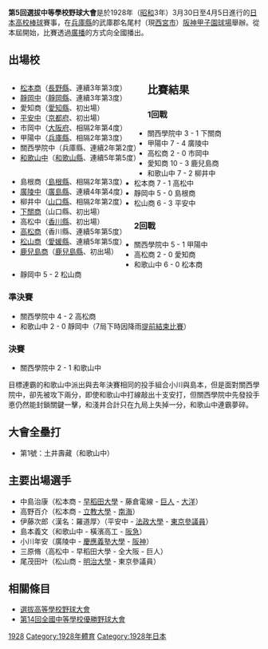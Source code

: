 {{Infobox 甲子園
| year = 1928
| date = 3月30日 - 4月5日
| 出場校 = 16
|參加校數= 
| 優勝校 = {{Tsl|ja|関西学院中学部・高等部|關西學院中學部及高等部|關西學院中學部}}<br />（[[兵庫縣|兵庫縣]]、初次獲得優勝）
| 比賽場數 = 15
| 開幕式 = 
| 入場曲 = 「{{Link-ja|Mon Paris|モン・パリ}}」、「{{Link-ja|寄港地 (雅克·伊貝爾)|寄港地 (イベール)|瓦倫西亞}}」
| 日本國歌獨唱 = 
| 選手宣誓 = 
| 開球式 = 
| 閉幕式 = 
| 總觀眾人數 = 
| 單日最高觀眾人數 = 
| 大會全壘打 = 1
| 春夏 = 春
| 上屆大會 = 第4回選拔中等學校野球大會
| 上一年度 = 1927
| 下屆大會 = 第6回選拔中等學校野球大會
| 下一年度 = 1929
}}
'''第5回選拔中等學校野球大會'''是於1928年（[[昭和|昭和]]3年）3月30日至4月5日進行的[[日本|日本]][[高等學校_(日本)|高校]][[棒球|棒球]]賽事，在[[兵庫縣|兵庫縣]]的武庫郡名尾村（現[[西宮市|西宮市]]）[[阪神甲子園球場|阪神甲子園球場]]舉辦。從本屆開始，比賽透過[[廣播|廣播]]的方式向全國播出。

== 出場校 ==
<div style="float: left; vertical-align: top; white-space: nowrap; margin-right: 1em;">
* [[松商學園高等學校|松本商]]（[[長野縣|長野縣]]、連續3年第3度）
* [[靜岡縣立靜岡高等學校|靜岡中]]（[[靜岡縣|靜岡縣]]、連續3年第3度）
* 愛知商（[[愛知縣|愛知縣]]、初出場）
* [[龍谷大學附屬平安中學校及高等學校|平安中]]（[[京都府|京都府]]、初出場）
* 市岡中（[[大阪府|大阪府]]、相隔2年第4度）
* 甲陽中（[[兵庫縣|兵庫縣]]、相隔2年第3度）
* 關西學院中（兵庫縣、連續2年第2度）
* [[和歌山縣立桐蔭中學校及高等學校|和歌山中]]（[[和歌山縣|和歌山縣]]、連續5年第5度）
</div><div style="float: left; vertical-align: top; white-space: nowrap; margin-right: 1em;">
* 島根商（[[島根縣|島根縣]]、相隔2年第3度）
* [[廣陵高等學校|廣陵中]]（[[廣島縣|廣島縣]]、連續4年第4度）
* 柳井中（[[山口縣|山口縣]]、相隔2年第2度）
* [[下關商業高等學校|下關商]]（山口縣、初出場）
* 高松中（[[香川縣|香川縣]]、初出場）
* [[香川縣立高松商業高等學校|高松商]]（香川縣、連續5年第5度）
* [[愛媛縣立松山商業高等學校|松山商]]（[[愛媛縣|愛媛縣]]、連續5年第5度）
* [[鹿兒島市立鹿兒島商業高等學校|鹿兒島商]]（[[鹿兒島縣|鹿兒島縣]]、初出場）
</div>{{Clear|left}}

== 比賽結果 ==
=== 1回戰 ===
* 關西學院中 3 - 1 下關商
* 甲陽中 7 - 4 廣陵中
* 高松商 2 - 0 市岡中
* 愛知商 10 - 3 鹿兒島商
* 和歌山中 7 - 2 柳井中
* 松本商 7 - 1 高松中
* 靜岡中 5 - 0 島根商
* 松山商 6 - 3 平安中

=== 2回戰 ===
* 關西學院中 5 - 1 甲陽中
* 高松商 2 - 0 愛知商
* 和歌山中 6 - 0 松本商
* 靜岡中 5 - 2 松山商

=== 準決賽 ===
* 關西學院中 4 - 2 高松商
* 和歌山中 2 - 0 靜岡中（7局下時因降雨[[提前結束比賽|提前結束比賽]]）

=== 決賽 ===
* 關西學院中 2 - 1 和歌山中

{{Linescore
|Road=和歌山中|RoadAbr=和
|Home=關西學院中|HomeAbr=關
|RSP=小川 - 島本
|HSP=悳 - 淺井
|R1=0|R2=0|R3=0|R4=0|R5=0|R6=0|R7=0|R8=0|R9=1|RR=1|RH=10|RE=?
|H1=0|H2=2|H3=0|H4=0|H5=0|H6=0|H7=0|H8=0|H9=X|HR=2|HH=?|HE=?
|Note2=[裁判]（主審）加藤（壘審）森田、飯島
}}

目標連霸的和歌山中派出與去年決賽相同的投手組合小川與島本，但是面對關西學院中，卻先被攻下兩分，即使和歌山中打線敲出十支安打，但關西學院中先發投手悳仍然能封鎖關鍵一擊，和淺井合計只在九局上失掉一分，和歌山中連霸夢碎。

== 大會全壘打 ==
* 第1號：土井壽藏（和歌山中）

== 主要出場選手 ==
* 中島治康（松本商 - [[早稻田大學|早稻田大學]] - 藤倉電線 - [[讀賣巨人|巨人]] - [[橫濱DeNA海灣之星|大洋]]）
* 高野百介（松本商 - [[立教大學|立教大學]] - [[福岡軟體銀行鷹|南海]]）
* 伊藤次郎〈漢名：羅道厚〉（平安中 - [[法政大學|法政大學]] - [[翼軍|東京參議員]]）
* 島本義文（和歌山中 - 橫濱高工 - [[歐力士野牛|阪急]]）
* 小川年安（廣陵中 - [[慶應義塾大學|慶應義塾大學]] - [[阪神虎|阪神]]）
* 三原脩（高松中 - 早稻田大學 - 全大阪 - 巨人）
* 尾茂田叶（松山商 - [[明治大學|明治大學]] - 東京參議員）

== 相關條目 ==
* [[選拔高等學校野球大會|選拔高等學校野球大會]]
* [[第14回全國中等學校優勝野球大會|第14回全國中等學校優勝野球大會]]

{{選拔高等學校棒球大會}}

{{DEFAULTSORT:Daigokaisenbatsuchūtōgakkōyakyūtaikai}}
[[Category:選拔高等學校野球大會|1928]]
[[Category:1928年體育|Category:1928年體育]]
[[Category:1928年日本|Category:1928年日本]]